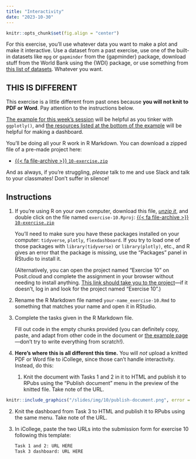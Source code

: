 ```yaml
---
title: "Interactivity"
date: "2023-10-30"
---
```


```r
knitr::opts_chunk$set(fig.align = "center")
```

For this exercise, you'll use whatever data you want to make a plot and make it interactive. Use a dataset from a past exercise, use one of the built-in datasets like `mpg` or `gapminder` from the {gapminder} package, download stuff from the World Bank using the {WDI} package, or use something from [this list of datasets](/resource/data.qmd). Whatever you want.

::: {.callout-warning}
## THIS IS DIFFERENT

This exercise is a little different from past ones because **you will not knit to PDF or Word**. Pay attention to the instructions below.
:::

[The example for this week's session](/example/10-example.qmd) will be helpful as you tinker with `ggplotly()`, and [the resources listed at the bottom of the example](/example/10-example.qmd#making-a-dashboard-with-flexdashboard) will be helpful for making a dashboard.

You'll be doing all your R work in R Markdown. You can download a zipped file of a pre-made project here:

- [{{< fa file-archive >}} `10-exercise.zip`](/projects/10-exercise.zip)

And as always, if you're struggling, *please* talk to me and use Slack and talk to your classmates! Don't suffer in silence!


## Instructions

1. If you're using R on your own computer, download this file, [*unzip it*](/resource/unzipping.qmd), and double click on the file named `exercise-10.Rproj`: [{{< fa file-archive >}} `10-exercise.zip`](/projects/10-exercise.zip)

   You'll need to make sure you have these packages installed on your computer: `tidyverse`, `plotly`, `flexdashboard`. If you try to load one of those packages with `library(tidyverse)` or `library(plotly)`, etc., and R gives an error that the package is missing, use the "Packages" panel in RStudio to install it.

   (Alternatively, you can open the project named "Exercise 10" on Posit.cloud and complete the assignment in your browser without needing to install anything. [This link should take you to the project](https://posit.cloud/spaces/401677/content/6336982)—if it doesn't, log in and look for the project named "Exercise 10".)

2. Rename the R Markdown file named `your-name_exercise-10.Rmd` to something that matches your name and open it in RStudio.

3. Complete the tasks given in the R Markdown file. 

   Fill out code in the empty chunks provided (you can definitely copy, paste, and adapt from other code in the document or [the example page](/example/10-example.qmd)—don't try to write everything from scratch!).

4. **Here's where this is all different this time.** You will *not* upload a knitted PDF or Word file to iCollege, since those can't handle interactivity. Instead, do this:

   1. Knit the document with Tasks 1 and 2 in it to HTML and publish it to RPubs using the "Publish document" menu in the preview of the knitted file. Take note of the URL.

```r
knitr::include_graphics("/slides/img/10/publish-document.png", error = FALSE)
```

   2. Knit the dashboard from Task 3 to HTML and publish it to RPubs using the same menu. Take note of the URL.

   3. In iCollege, paste the two URLs into the submission form for exercise 10 following this template:

      ```default
      Task 1 and 2: URL HERE
      Task 3 dashboard: URL HERE
      ```
